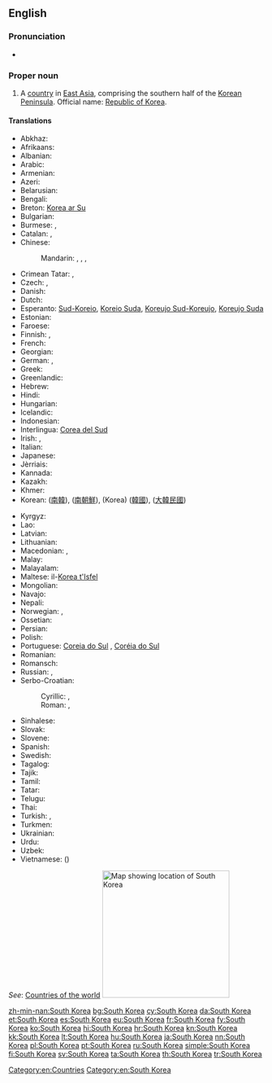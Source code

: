 ==English==
{{wikipedia}}

===Pronunciation===
* {{audio|En-us-South Korea.ogg|Audio (US)}}

===Proper noun===
{{en-proper noun|head=[[South]] [[Korea]]}}

# A [[country]] in [[East Asia]], comprising the southern half of the [[Korean Peninsula]]. Official name: [[Republic of Korea]].

====Translations====
{{trans-top|country in East Asia}}
* Abkhaz: {{t-|ab|Аладатәи Кореа|tr=Aladatwi Korea|sc=Cyrl}}
* Afrikaans: {{t-|af|Suid-Korea}}
* Albanian: {{t-|sq|Koreja e Jugut}}
* Arabic: {{t-|ar|كوريا الجنوبية|f|tr=kuriya al-janubíyya}}
* Armenian: {{t-|hy|Հարավային Կորեա|tr=Haravayin Korea}}
* Azeri: {{t-|az|Cənubi Koreya}}
* Belarusian: {{t-|be|Паўднёвая Карэя|f|tr=Paŭdnjóvaja Karéja}}
* Bengali: {{t-|bn|দক্ষিণ কোরিয়া|tr=dôkhin koriẏa}}
* Breton: [[Korea ar Su]]
* Bulgarian: {{t+|bg|Южна Корея|f|tr=Júžna Koréja}}
* Burmese: {{t-|my|ကိုရီးယားသမ္မတနိုင်ငံ|sc=Mymr}}, {{t-|my|တောင်ကိုရီးယား|tr=taʊ̀n kori:ya:|sc=Mymr}}
* Catalan: {{t+|ca|Corea del Sud|f}},
* Chinese:
*: Mandarin: {{t-|cmn|韓國|sc=Hani}},  {{t-|cmn|韩国|tr=Hánguó|sc=Hani}},  {{t|cmn|南韓|sc=Hani}},  {{t|cmn|南韩|tr=Nánhán|sc=Hani}}
* Crimean Tatar: {{tø|crh|Cenübiy Koreya}}, {{tø|crh|Kоreya Cumhuriyeti}}
* Czech: {{t+|cs|Jižní Korea|f}}, {{t-|cs|Korejská republika|f}}
* Danish: {{t-|da|Sydkorea}}
* Dutch: {{t+|nl|Zuid-Korea}}
* Esperanto: [[Sud-Koreio]], [[Koreio Suda]], [[Koreujo Sud-Koreujo]], [[Koreujo Suda]]
* Estonian: {{t+|et|Lõuna-Korea}}
* Faroese: {{t-|fo|Suðurkorea|n}}
* Finnish: {{t+|fi|Etelä-Korea}}, {{t+|fi|Korean tasavalta}}
* French: {{t+|fr|Corée du Sud|f}}
* Georgian: {{t-|ka|სამხრეთი კორეა|tr=samxret'i korea|sc=Geor}}
* German: {{t+|de|Südkorea|n}}, {{t+|de|Republik Korea|f}}
* Greek: {{t+|el|Νότια Κορέα|f|tr=Nótia Koréa}}
* Greenlandic: {{t-|kl|Korea Kujalleq}}
* Hebrew: {{t-|he|דרום קוריאה|f|tr=daróm korea}}
* Hindi: {{t+|hi|दक्षिण कोरिया|tr=dakṣiṇ kōriyā}}
* Hungarian: {{t+|hu|Dél-Korea}}
* Icelandic: {{t+|is|Suður-Kórea|f}}
* Indonesian: {{t-|id|Korea Selatan}}
* Interlingua: [[Corea del Sud]]
* Irish: {{t-|ga|Cóiré Theas|f|alt=An Chóiré Theas}}, {{t-|ga|Poblacht na Cóiré|f}}
* Italian: {{t-|it|Corea del Sud|f}}
* Japanese: {{t+|ja|韓国|tr=かんこく, Kankoku}}
* Jèrriais: {{tø|roa-jer|Corée du Sud|f}}
* Kannada: {{t-|kn|ದಕ್ಷಿಣ ಕೊರಿಯಾ|tr=dakṣiṇa koriyā|sc=Knda}}
* Kazakh: {{t|kk|Оңтүстік Корея|tr=Oñtüstik Koreya|sc=Cyrl}}
* Khmer: {{t-|km|កូរ៉េ​ខាង​​ត្បូង|tr=kooree kʰaang tboong|sc=Khmr}}
* Korean: {{t+|ko|남한|tr=Namhan|sc=Hang}} ([[南韓]]),  {{t+|ko|남조선|tr=Namjoseon|sc=Hang}} ([[南朝鮮]]),  {{t+|ko|한국|tr=Hanguk|sc=Hang}} (Korea) ([[韓國]]),  {{qualifier|officially}} {{t+|ko|대한민국|tr=Daehanminguk|sc=Hang}} ([[大韓民國]])
{{trans-mid}}
* Kyrgyz: {{t-|ky|Түштүк Корея|tr=Tüştük Koreya|sc=Cyrl}}
* Lao: {{t-|lo|ເກົາຫລີໃຕ້|tr=kao lĭː tȃy|sc=Laoo}}
* Latvian: {{t+|lv|Dienvidkoreja|f}}
* Lithuanian: {{t+|lt|Pietų Korėja|f}}
* Macedonian: {{t+|mk|Јужна Кореја|f|tr=Júžna Koréja}},  {{t-|mk|Република Кореја|f|tr=Repúblika Koréja}}
* Malay: {{t-|ms|Korea Selatan}}
* Malayalam: {{t-|ml|ദക്ഷിണ കൊറിയ|tr=dakṣiṇ koṟiya|sc=Mlym}}
* Maltese: il-[[Korea t'Isfel]]
* Mongolian: {{t-|mn|Өмнөд Солонгос|tr=Ömnöd Solongos|sc=Cyrl}}
* Navajo: {{tø|nv|Kolíya Bikéyah Shádiʼááhjí Siʼánígíí}}
* Nepali: {{t-|ne|दक्षिण कोरिया|tr=dakṣiṇa koriyā|sc=Deva}}
* Norwegian: {{t+|no|Sør-Korea}}, {{t-|no|Republikken Korea}}
* Ossetian: {{tø|os|Хуссар Корей|tr=Ȟussar Korej|sc=Cyrl}}
* Persian: {{t+|fa|کره جنوبی|tr=Kore-ye Janubi}}
* Polish: {{t+|pl|Korea Południowa|f}}
* Portuguese: [[Coreia do Sul]] {{qualifier|Portugal}}, [[Coréia do Sul]] {{qualifier|Brazil}}
* Romanian: {{t-|ro|Coreea de Sud|f}}
* Romansch: {{t-|rm|Corea dal Sid|f}}
* Russian: {{t-|ru|Южная Корея|f|tr=Júžnaja Koréja}},  {{t-|ru|Республика Корея|f|tr=Respúblika Koréja}}
* Serbo-Croatian:
*: Cyrillic: {{t-|sh|Јужна Кореја|f}}, {{t-|sh|Република Кореја|f}}
*: Roman: {{t-|sh|Južna Koreja|f}}, {{t-|sh|Republika Koreja|f}}
* Sinhalese: {{t-|si|දකුණු කොරියාව|tr=dakuṇu koriyāva|sc=Sinh}}
* Slovak: {{t-|sk|Južná Kórea|f}}
* Slovene: {{t-|sl|Južna Koreja|f}}
* Spanish: {{t+|es|Corea del Sur}}
* Swedish: {{t+|sv|Sydkorea}}
* Tagalog: {{t-|tl|Timog Korea}}
* Tajik: {{t-|tg|Қурияи Ҷанубӣ|tr=Quriyayi Janubī|sc=Cyrl}}
* Tamil: {{t-|ta|தென் கொரியா|tr=teṉ koriyā|sc=Taml}}
* Tatar: {{t-|tt|Көньяк Корея|tr=Könyaq Koreyä|sc=Cyrl}}
* Telugu: {{t+|te|దక్షిణ కొరియా|tr=dakṣiṇa koriyā|sc=Telu}}
* Thai: {{t+|th|เกาหลีใต้|tr=gaolĕe dtâi|sc=Thai}}
* Turkish: {{t+|tr|Güney Kore}}, {{t+|tr|Kore Cumhuriyeti}}
* Turkmen: {{t-|tk|Günorta Koreýa}}
* Ukrainian: {{t+|uk|Південна Корея|f|tr=Pivdénna Koréja}}
* Urdu: {{t-|ur|جنوبی کوریا|tr=janūbī kriyā|sc=ur-Arab}}
* Uzbek: {{t-|uz|Janubiy Koreya}}
* Vietnamese: {{t+|vi|Hàn Quốc}} ({{t-|vi|韓國}})
{{trans-bottom}}

''See'': [[Appendix:Countries of the world|Countries of the world]]
[[Image:Locator map of South Korea.svg|250px|thumb|Map showing location of South Korea]]

[[Category:en:Countries]]
[[Category:en:South Korea]]

[[zh-min-nan:South Korea]]
[[bg:South Korea]]
[[cy:South Korea]]
[[da:South Korea]]
[[et:South Korea]]
[[es:South Korea]]
[[eu:South Korea]]
[[fr:South Korea]]
[[fy:South Korea]]
[[ko:South Korea]]
[[hi:South Korea]]
[[hr:South Korea]]
[[kn:South Korea]]
[[kk:South Korea]]
[[lt:South Korea]]
[[hu:South Korea]]
[[ja:South Korea]]
[[nn:South Korea]]
[[pl:South Korea]]
[[pt:South Korea]]
[[ru:South Korea]]
[[simple:South Korea]]
[[fi:South Korea]]
[[sv:South Korea]]
[[ta:South Korea]]
[[th:South Korea]]
[[tr:South Korea]]